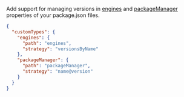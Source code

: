 Add support for managing versions in [engines]({import.meta.env.HREF_ENGINES}) and [packageManager]({import.meta.env.HREF_PACKAGE_MANAGER}) properties of your package.json files.

```json title=".synopkgrc"
{
  "customTypes": {
    "engines": {
      "path": "engines",
      "strategy": "versionsByName"
    },
    "packageManager": {
      "path": "packageManager",
      "strategy": "name@version"
    }
  }
}
```
